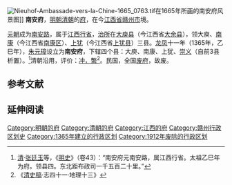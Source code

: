 [[File:Nieuhof-Ambassade-vers-la-Chine-1665_0763.tif|thumb]]在1665年所画的南安府风景图]]
'''南安府'''，[[明朝|明朝]][[清朝|清朝]]的[[府_(行政区划)|府]]，在今[[江西省|江西省]][[赣州市|赣州市]]境。

[[元朝|元朝]]成为[[南安路|南安路]]，属于[[江西行省|江西行省]]，[[治所|治所]]在[[大庾县|大庾县]]（今江西省[[大余县|大余县]]），领大庾、[[南康县|南康]]（今江西省[[南康区|南康区]]）、[[上犹县|上犹]]（今江西省[[上犹县|上犹县]]）三县。[[龍鳳_(韓林兒)|龙凤]]十一年（1365年，乙巳年），[[朱元璋|朱元璋]]设立为'''南安府'''，下辖四个县：大庾、南康、上犹、[[崇义|崇义]]（自前3县析置）。<ref>[[清朝|清]]·[[张廷玉|张廷玉]]等，《[[明史|明史]]》（卷43）：“南安府元南安路，属江西行省。太祖乙巳年为府。领县四。东北距布政司一千五百二十里。”</ref>清朝沿用，评价：[[衝繁疲難|冲，繁]]<ref>《[[清史稿|清史稿]]·志四十一·地理十三》</ref>。民国，全国[[废府州厅改县|废府]]，故废。

==参考文献==
{{Reflist|30em}}

==延伸阅读==
{{Wikisource further reading}}

{{明朝行政区划|nocat}}
{{清朝江西省行政區劃|nocat}}
{{江西省历史二级政区|nocat}}
{{江西行政区划小作品}}
[[Category:明朝的府|Category:明朝的府]]
[[Category:清朝的府|Category:清朝的府]]
[[Category:江西的府|Category:江西的府]]
[[Category:赣州行政区划史|Category:赣州行政区划史]]
[[Category:1365年建立的行政区划|Category:1365年建立的行政区划]]
[[Category:1912年废除的行政区划|Category:1912年废除的行政区划]]